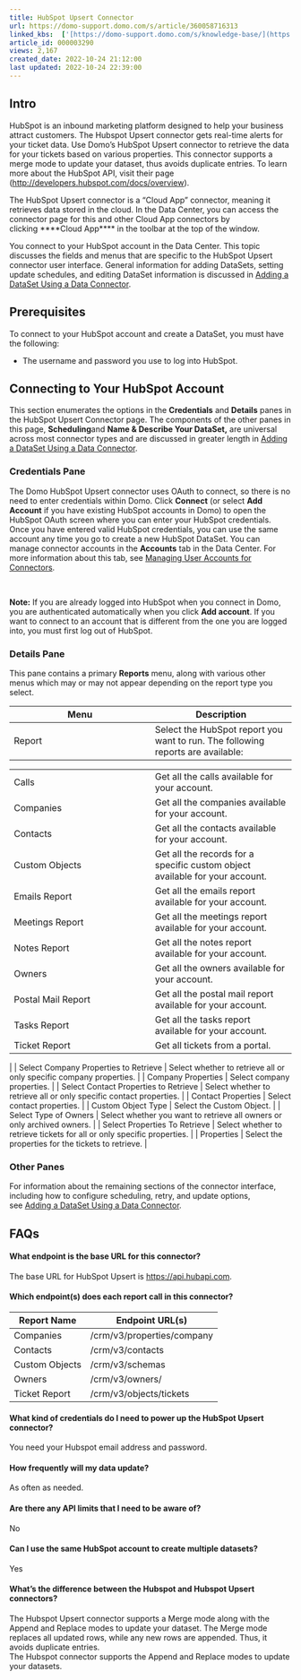 ```yaml
---
title: HubSpot Upsert Connector
url: https://domo-support.domo.com/s/article/360058716313
linked_kbs:  ['[https://domo-support.domo.com/s/knowledge-base/](https://domo-support.domo.com/s/knowledge-base/)', '[https://domo-support.domo.com/s/](https://domo-support.domo.com/s/)', '[https://domo-support.domo.com/s/topic/0TO5w000000ZammGAC](https://domo-support.domo.com/s/topic/0TO5w000000ZammGAC)', '[https://domo-support.domo.com/s/topic/0TO5w000000ZanLGAS](https://domo-support.domo.com/s/topic/0TO5w000000ZanLGAS)', '[https://domo-support.domo.com/s/topic/0TO5w000000ZaoQGAS](https://domo-support.domo.com/s/topic/0TO5w000000ZaoQGAS)', '[https://domo-support.domo.com/s/article/360042926274](https://domo-support.domo.com/s/article/360042926274)', '[https://domo-support.domo.com/s/article/360042926054](https://domo-support.domo.com/s/article/360042926054)', '[https://domo-support.domo.com/s/article/360058716313](https://domo-support.domo.com/s/article/360058716313)', '[https://domo-support.domo.com/s/topic/0TO5w000000ZaoQGAS/api-connectors](https://domo-support.domo.com/s/topic/0TO5w000000ZaoQGAS/api-connectors)', '[https://domo-support.domo.com/s/article/360043429933](https://domo-support.domo.com/s/article/360043429933)', '[https://domo-support.domo.com/s/article/360043429953](https://domo-support.domo.com/s/article/360043429953)', '[https://domo-support.domo.com/s/article/360042925494](https://domo-support.domo.com/s/article/360042925494)', '[https://domo-support.domo.com/s/article/360043429913](https://domo-support.domo.com/s/article/360043429913)', '[https://domo-support.domo.com/s/article/4408174643607](https://domo-support.domo.com/s/article/4408174643607)', '[https://domo-support.domo.com/s/login/](https://domo-support.domo.com/s/login/)']
article_id: 000003290
views: 2,167
created_date: 2022-10-24 21:12:00
last updated: 2022-10-24 22:39:00
---
```




Intro
-----


HubSpot is an inbound marketing platform designed to help your business attract customers. The Hubspot Upsert connector gets real-time alerts for your ticket data. Use Domo's HubSpot Upsert connector to retrieve the data for your tickets based on various properties. This connector supports a merge mode to update your dataset, thus avoids duplicate entries. To learn more about the HubSpot API, visit their page (<http://developers.hubspot.com/docs/overview>).


The HubSpot Upsert connector is a "Cloud App" connector, meaning it retrieves data stored in the cloud. In the Data Center, you can access the connector page for this and other Cloud App connectors by clicking ****Cloud App**** in the toolbar at the top of the window.


You connect to your HubSpot account in the Data Center. This topic discusses the fields and menus that are specific to the HubSpot Upsert connector user interface. General information for adding DataSets, setting update schedules, and editing DataSet information is discussed in [Adding a DataSet Using a Data Connector](/s/article/360042926274 "Adding a DataSet Using a Data Connector").


Prerequisites
-------------


To connect to your HubSpot account and create a DataSet, you must have the following:


* The username and password you use to log into HubSpot.


Connecting to Your HubSpot Account
----------------------------------


This section enumerates the options in the **Credentials** and **Details** panes in the HubSpot Upsert Connector page. The components of the other panes in this page, **Scheduling**and **Name & Describe Your DataSet,** are universal across most connector types and are discussed in greater length in [Adding a DataSet Using a Data Connector](/s/article/360042926274 "Adding a DataSet Using a Data Connector").


### Credentials Pane


The Domo HubSpot Upsert connector uses OAuth to connect, so there is no need to enter credentials within Domo. Click **Connect** (or select **Add Account** if you have existing HubSpot accounts in Domo) to open the HubSpot OAuth screen where you can enter your HubSpot credentials. Once you have entered valid HubSpot credentials, you can use the same account any time you go to create a new HubSpot DataSet. You can manage connector accounts in the **Accounts** tab in the Data Center. For more information about this tab, see [Managing User Accounts for Connectors](/s/article/360042926054 "Managing User Accounts for Connectors").




 

**Note:** If you are already logged into HubSpot when you connect in Domo, you are authenticated automatically when you click **Add account**. If you want to connect to an account that is different from the one you are logged into, you must first log out of HubSpot.



### Details Pane


This pane contains a primary **Reports** menu, along with various other menus which may or may not appear depending on the report type you select.




| Menu | Description |
| --- | --- |
| Report | Select the HubSpot report you want to run. The following reports are available:

|  |  |
| --- | --- |
| Calls | Get all the calls available for your account. |
| Companies | Get all the companies available for your account. |
| Contacts | Get all the contacts available for your account. |
| Custom Objects | Get all the records for a specific custom object available for your account. |
| Emails Report | Get all the emails report available for your account. |
| Meetings Report | Get all the meetings report available for your account. |
| Notes Report | Get all the notes report available for your account. |
| Owners | Get all the owners available for your account. |
| Postal Mail Report | Get all the postal mail report available for your account. |
| Tasks Report | Get all the tasks report available for your account. |
| Ticket Report | Get all tickets from a portal. |

 |
| Select Company Properties to Retrieve | Select whether to retrieve all or only specific company properties. |
| Company Properties | Select company properties. |
| Select Contact Properties to Retrieve | Select whether to retrieve all or only specific contact properties. |
| Contact Properties | Select contact properties. |
| Custom Object Type | Select the Custom Object. |
| Select Type of Owners | Select whether you want to retrieve all owners or only archived owners. |
| Select Properties To Retrieve | Select whether to retrieve tickets for all or only specific properties. |
| Properties | Select the properties for the tickets to retrieve. |


### Other Panes


For information about the remaining sections of the connector interface, including how to configure scheduling, retry, and update options, see [Adding a DataSet Using a Data Connector](/s/article/360042926274 "Adding a DataSet Using a Data Connector").


FAQs
----



#### What endpoint is the base URL for this connector?


The base URL for HubSpot Upsert is <https://api.hubapi.com>.




#### Which endpoint(s) does each report call in this connector?




| Report Name | Endpoint URL(s) |
| --- | --- |
| Companies | /crm/v3/properties/company |
| Contacts | /crm/v3/contacts |
| Custom Objects | /crm/v3/schemas |
| Owners | /crm/v3/owners/ |
| Ticket Report | /crm/v3/objects/tickets |




#### What kind of credentials do I need to power up the HubSpot Upsert connector?


You need your Hubspot email address and password.




#### How frequently will my data update?


As often as needed.




#### Are there any API limits that I need to be aware of?


No




#### Can I use the same HubSpot account to create multiple datasets?


Yes




#### What's the difference between the Hubspot and Hubspot Upsert connectors?


The Hubspot Upsert connector supports a Merge mode along with the Append and Replace modes to update your dataset. The Merge mode replaces all updated rows, while any new rows are appended. Thus, it avoids duplicate entries.   
The Hubspot connector supports the Append and Replace modes to update your datasets.


